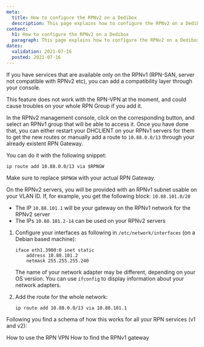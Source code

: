 ```yaml
---
meta:
  title: How to configure the RPNv2 on a Dedibox
  description: This page explains how to configure the RPNv2 on a Dedibox
content:
  h1: How to configure the RPNv2 on a Dedibox
  paragraph: This page explains how to configure the RPNv2 on a Dedibox
dates:
  validation: 2021-07-16
  posted: 2021-07-16
---
```



If you have services that are available only on the RPNv1 (RPN-SAN, server not compatible with RPNv2 etc), you can add a compatibility layer through your console.

<Message type="important">

This feature does not work with the RPN-VPN at the moment, and could cause troubles on your whole RPN Group if you add it.

</Message>

In the RPNv2 management console, click on the corresponding button, and select an RPNv1 group that will be able to access it.
Once you have done that, you can either restart your DHCLIENT on your RPNv1 servers for them to get the new routes or manually add a route to `10.88.0.0/13` through your already existent RPN Gateway.

You can do it with the following snippet:

```
ip route add 10.88.0.0/13 via $RPNGW
```

<Message type="note">

Make sure to replace `$RPNGW` with your actual RPN Gateway.

</Message>

On the RPNv2 servers, you will be provided with an RPNv1 subnet usable on your VLAN ID. If, for example, you get the following block: `10.88.101.0/28`

* The IP `10.88.101.1` will be your gateway on the RPNv1 network for the RPNv2 server
* The IPs `10.88.101.2-14` can be used on your RPNv2 servers

1. Configure your interfaces as following in `/etc/network/interfaces` (on a Debian based machine):

    ```
    iface eth1.3900:0 inet static
        address 10.88.101.2
        netmask 255.255.255.240
    ```

    <Message type="note">

    The name of your network adapter may be different, depending on your OS version. You can use `ifconfig` to display information about your network adapters. 

    </Message>

2. Add the route for the whole network:

    ```
    ip route add 10.88.0.0/13 via 10.88.101.1
    ```

Following you find a schema of how this works for all your RPN services (v1 and v2):

<Lightbox src="scaleway_rpnv1_gateway.png" alt="" />


<Navigation title="See Also">
  <PreviousButton to="/dedibox-network/rpn/how-to/use-rpn-vpn/">How to use the RPN VPN</PreviousButton>
  <NextButton to="/dedibox-network/rpn/how-to/find-rpn-gateway/">How to find the RPNv1 gateway</NextButton>
</Navigation>